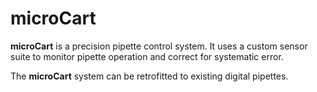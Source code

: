 # microCart
**microCart** is a precision pipette control system. It uses a custom sensor suite to monitor pipette operation and correct for systematic error.

The **microCart** system can be retrofitted to existing digital pipettes. 